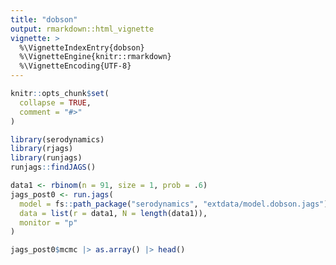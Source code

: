 ```yaml
---
title: "dobson"
output: rmarkdown::html_vignette
vignette: >
  %\VignetteIndexEntry{dobson}
  %\VignetteEngine{knitr::rmarkdown}
  %\VignetteEncoding{UTF-8}
---
```

  
```r
knitr::opts_chunk$set(
  collapse = TRUE,
  comment = "#>"
)
```

```r
library(serodynamics)
library(rjags)
library(runjags)
runjags::findJAGS()
```

```r

data1 <- rbinom(n = 91, size = 1, prob = .6)
jags_post0 <- run.jags(
  model = fs::path_package("serodynamics", "extdata/model.dobson.jags"),
  data = list(r = data1, N = length(data1)),
  monitor = "p"
)

jags_post0$mcmc |> as.array() |> head()
```

